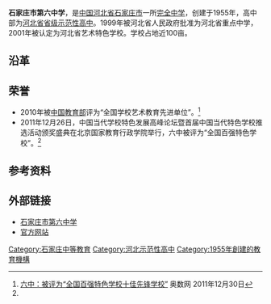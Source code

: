 {{Infobox School
  | name        = 石家庄市第六中学
  | other_name  = 
  | image       = 
  | motto       = 
  | established = 1955年9月
  | type        = 公立完全中学
  | religion    = 
  | affiliation =
  | district    = 桥西区
  | grades      = [[高中|高中]]/[[初中|初中]]
  | principal   = 
  | dean        = 
  | college     = 
  | house       = 
  | sc          =
  | cs          =
  | faculty     = 
  | staff       = 303
  | students    = 4,000  
  | free_label2 = 
  | free_text2  = 
  | address     = 河北省石家庄市裕华西路27号
  | tel         = 
  | fax         = 
  | mail        = 
  | website     = http://www.sjz6z.com/
}}
'''石家庄市第六中学'''，是[[中国|中国]][[河北省|河北省]][[石家庄市|石家庄市]]一所[[完全中学|完全中学]]，创建于1955年，高中部为[[河北省省级示范性高中名单|河北省省级示范性高中]]。1999年被河北省人民政府批准为河北省重点中学，2001年被认定为河北省艺术特色学校。学校占地近100亩。

== 沿革 ==

== 荣誉 ==
*2010年被[[中华人民共和国教育部|中国教育部]]评为“全国学校艺术教育先进单位”。<ref name=LZ>[http://sjz.aoshu.com/e/20111230/4efd68fcbb3c7.shtml 六中：被评为“全国百强特色学校十佳先锋学校”] {{Wayback|url=http://sjz.aoshu.com/e/20111230/4efd68fcbb3c7.shtml |date=20170809111311 }}奥数网 2011年12月30日</ref>
*2011年12月26日，中国当代学校特色发展高峰论坛暨首届中国当代特色学校推选活动颁奖盛典在北京国家教育行政学院举行，六中被评为“全国百强特色学校”。<ref name=LZ />

== 参考资料 ==
<references/>

== 外部链接 ==
*[https://web.archive.org/web/20071212124840/http://6zhong.hebn.com/6zhong/ 石家庄市第六中学]
*[https://web.archive.org/web/20130413191407/http://www.sjz6z.com/ 官方网站]
{{河北省示范性普通高级中学}}

[[Category:石家庄中等教育|Category:石家庄中等教育]]
[[Category:河北示范性高中|Category:河北示范性高中]]
[[Category:1955年創建的教育機構|Category:1955年創建的教育機構]]